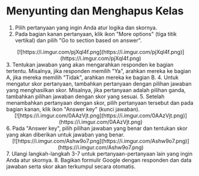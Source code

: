 # Menyunting dan Menghapus Kelas 

1. Pilih pertanyaan yang ingin Anda atur logika dan skornya.
2. Pada bagian kanan pertanyaan, klik ikon "More options" (tiga titik vertikal) dan pilih "Go to section based on answer".
<div align  = "center">
[![https://i.imgur.com/pjXql4f.png](https://i.imgur.com/pjXql4f.png)](https://i.imgur.com/pjXql4f.png)
</div>
3. Tentukan jawaban yang akan mengarahkan responden ke bagian tertentu. Misalnya, jika responden memilih "Ya", arahkan mereka ke bagian A, jika mereka memilih "Tidak", arahkan mereka ke bagian B.
4. Untuk mengatur skor pertanyaan, tambahkan pertanyaan dengan pilihan jawaban yang menghasilkan skor. Misalnya, jika pertanyaan adalah pilihan ganda, tambahkan pilihan jawaban dengan skor yang sesuai.   
5. Setelah menambahkan pertanyaan dengan skor, pilih pertanyaan tersebut dan pada bagian kanan, klik ikon "Answer key" (kunci jawaban).
<div align ="center">
[![https://i.imgur.com/0AAzVjt.png](https://i.imgur.com/0AAzVjt.png)](https://i.imgur.com/0AAzVjt.png)
</div>
6. Pada "Answer key", pilih pilihan jawaban yang benar dan tentukan skor yang akan diberikan untuk jawaban yang benar.
<div align = "center">
[![https://i.imgur.com/Ashw9o7.png](https://i.imgur.com/Ashw9o7.png)](https://i.imgur.com/Ashw9o7.png)
</div>
7. Ulangi langkah-langkah 3-7 untuk pertanyaan-pertanyaan lain yang ingin Anda atur skornya.
8. Bagikan formulir Google dengan responden dan data jawaban serta skor akan terkumpul secara otomatis.
